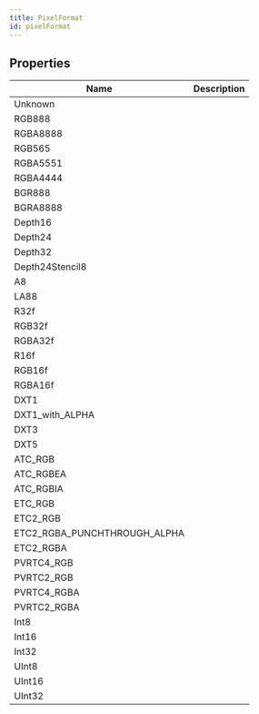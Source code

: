```yaml
---
title: PixelFormat
id: pixelFormat
---
```


## Properties

| Name | Description |
| - | - |
| Unknown |  |
| RGB888 |  |
| RGBA8888 |  |
| RGB565 |  |
| RGBA5551 |  |
| RGBA4444 |  |
| BGR888 |  |
| BGRA8888 |  |
| Depth16 |  |
| Depth24 |  |
| Depth32 |  |
| Depth24Stencil8 |  |
| A8 |  |
| LA88 |  |
| R32f |  |
| RGB32f |  |
| RGBA32f |  |
| R16f |  |
| RGB16f |  |
| RGBA16f |  |
| DXT1 |  |
| DXT1_with_ALPHA |  |
| DXT3 |  |
| DXT5 |  |
| ATC_RGB |  |
| ATC_RGBEA |  |
| ATC_RGBIA |  |
| ETC_RGB |  |
| ETC2_RGB |  |
| ETC2_RGBA_PUNCHTHROUGH_ALPHA |  |
| ETC2_RGBA |  |
| PVRTC4_RGB |  |
| PVRTC2_RGB |  |
| PVRTC4_RGBA |  |
| PVRTC2_RGBA |  |
| Int8 |  |
| Int16 |  |
| Int32 |  |
| UInt8 |  |
| UInt16 |  |
| UInt32 |  |
